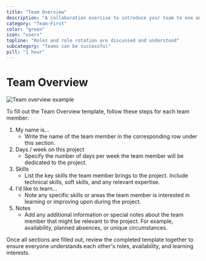 ```yaml
---
title: "Team Overview"
description: "A collaboration exercise to introduce your team to one another, their input, skills, goals, and time commitments. "
category: "Team-First"
color: "green"
icon: "users"
topline: "Roles and role rotation are discussed and understood"
subcategory: "Teams can be successful"
pill: "1 hour"
---
```



# Team Overview

![Team overview example](./team-overview.png)

To fill out the Team Overview template, follow these steps for each team member:

1. My name is...
    * Write the name of the team member in the corresponding row under this section.
2. Days / week on this project
    * Specify the number of days per week the team member will be dedicated to the project.
3. Skills
    * List the key skills the team member brings to the project. Include technical skills, soft skills, and any relevant expertise.
4. I'd like to learn...
    * Note any specific skills or areas the team member is interested in learning or improving upon during the project.
5. Notes
    * Add any additional information or special notes about the team member that might be relevant to the project. For example, availability, planned absences, or unique circumstances.

Once all sections are filled out, review the completed template together to ensure everyone understands each other's roles, availability, and learning interests.